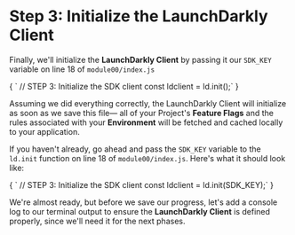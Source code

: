 
# Step 3: Initialize the LaunchDarkly Client

Finally, we'll initialize the **LaunchDarkly Client** by passing it our `SDK_KEY` variable on line 18 of `module00/index.js`

<SyntaxHighlighter showLineNumbers="true" startingLineNumber={17} language="javascript" style={docco}>
{
`  // STEP 3: Initialize the SDK client
  const ldclient = ld.init();`
}
</SyntaxHighlighter>

Assuming we did everything correctly, the LaunchDarkly Client will initialize as soon as we save this file— all of your Project's **Feature Flags** and the rules associated with your **Environment** will be fetched and cached locally to your application.

If you haven't already, go ahead and pass the `SDK_KEY` variable to the `ld.init` function on line 18 of `module00/index.js`. Here's what it should look like:

<SyntaxHighlighter showLineNumbers="true" startingLineNumber={17} language="javascript" style={docco}>
{
`  // STEP 3: Initialize the SDK client
  const ldclient = ld.init(SDK_KEY);`
}
</SyntaxHighlighter>

We're almost ready, but before we save our progress, let's add a console log to our terminal output to ensure the **LaunchDarkly Client** is defined properly, since we'll need it for the next phases.
